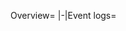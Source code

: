 <tabber>
Overview=
{{User:Shinobu55/eventsoverview}}
|-|Event logs=
{{User:Shinobu55/eventlogs}}
</tabber>